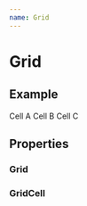 ```yaml
---
name: Grid
---
```


# Grid


## Example

<Playground>
    <Grid
        all
    >
        <GridCell
            six
        >
            Cell A
        </GridCell>
        <GridCell
            six
        >
            Cell B
        </GridCell>
        <GridCell
            six
        >
            Cell C
        </GridCell>
    </Grid>
</Playground>

## Properties

### Grid

<PropsTable of={Grid} />

### GridCell

<PropsTable of={GridCell} />